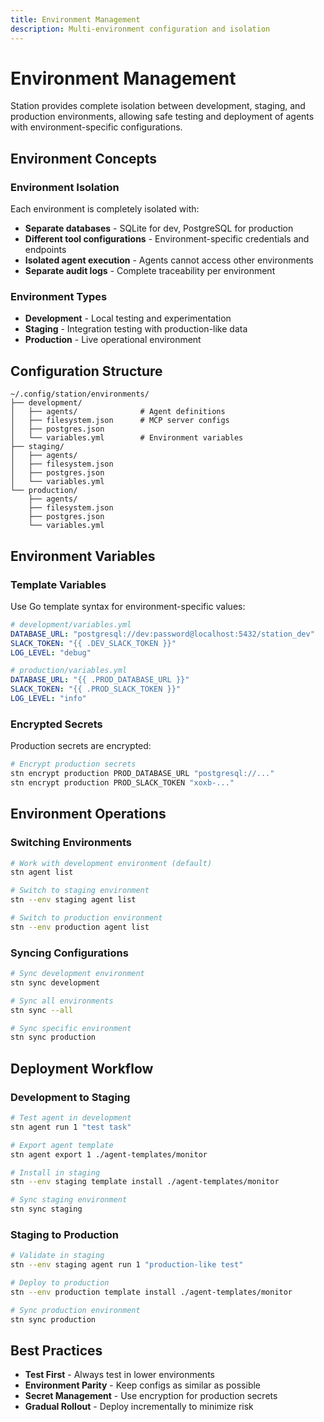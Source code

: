 ```yaml
---
title: Environment Management  
description: Multi-environment configuration and isolation
---
```


# Environment Management

Station provides complete isolation between development, staging, and production environments, allowing safe testing and deployment of agents with environment-specific configurations.

## Environment Concepts

### Environment Isolation
Each environment is completely isolated with:
- **Separate databases** - SQLite for dev, PostgreSQL for production
- **Different tool configurations** - Environment-specific credentials and endpoints
- **Isolated agent execution** - Agents cannot access other environments
- **Separate audit logs** - Complete traceability per environment

### Environment Types
- **Development** - Local testing and experimentation
- **Staging** - Integration testing with production-like data
- **Production** - Live operational environment

## Configuration Structure

```
~/.config/station/environments/
├── development/
│   ├── agents/              # Agent definitions
│   ├── filesystem.json      # MCP server configs
│   ├── postgres.json
│   └── variables.yml        # Environment variables
├── staging/
│   ├── agents/
│   ├── filesystem.json
│   ├── postgres.json  
│   └── variables.yml
└── production/
    ├── agents/
    ├── filesystem.json
    ├── postgres.json
    └── variables.yml
```

## Environment Variables

### Template Variables
Use Go template syntax for environment-specific values:
```yaml
# development/variables.yml
DATABASE_URL: "postgresql://dev:password@localhost:5432/station_dev"
SLACK_TOKEN: "{{ .DEV_SLACK_TOKEN }}"
LOG_LEVEL: "debug"

# production/variables.yml  
DATABASE_URL: "{{ .PROD_DATABASE_URL }}"
SLACK_TOKEN: "{{ .PROD_SLACK_TOKEN }}"
LOG_LEVEL: "info"
```

### Encrypted Secrets
Production secrets are encrypted:
```bash
# Encrypt production secrets
stn encrypt production PROD_DATABASE_URL "postgresql://..."
stn encrypt production PROD_SLACK_TOKEN "xoxb-..."
```

## Environment Operations

### Switching Environments
```bash
# Work with development environment (default)
stn agent list

# Switch to staging environment
stn --env staging agent list

# Switch to production environment  
stn --env production agent list
```

### Syncing Configurations
```bash
# Sync development environment
stn sync development

# Sync all environments
stn sync --all

# Sync specific environment
stn sync production
```

## Deployment Workflow

### Development to Staging
```bash
# Test agent in development
stn agent run 1 "test task"

# Export agent template
stn agent export 1 ./agent-templates/monitor

# Install in staging
stn --env staging template install ./agent-templates/monitor

# Sync staging environment
stn sync staging
```

### Staging to Production
```bash
# Validate in staging
stn --env staging agent run 1 "production-like test"

# Deploy to production
stn --env production template install ./agent-templates/monitor

# Sync production environment
stn sync production
```

## Best Practices

- **Test First** - Always test in lower environments
- **Environment Parity** - Keep configs as similar as possible
- **Secret Management** - Use encryption for production secrets  
- **Gradual Rollout** - Deploy incrementally to minimize risk